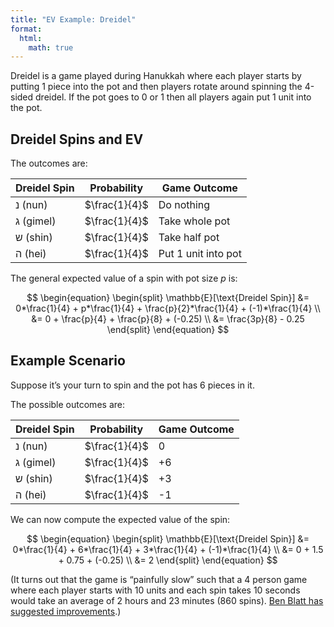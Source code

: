 ```yaml
---
title: "EV Example: Dreidel"
format:
  html:
    math: true
---
```

Dreidel is a game played during Hanukkah where each player starts by putting 1 piece into the pot and then players rotate around spinning the 4-sided dreidel. If the pot goes to 0 or 1 then all players again put 1 unit into the pot. 

## Dreidel Spins and EV
The outcomes are: 

| Dreidel Spin    | Probability | Game Outcome | 
| -------- | ------- | ------- |
| נ (nun)  | $\frac{1}{4}$    | Do nothing | 
| ג (gimel) | $\frac{1}{4}$     | Take whole pot | 
| ש (shin)   | $\frac{1}{4}$   | Take half pot | 
| ה (hei)  | $\frac{1}{4}$    | Put 1 unit into pot | 

The general expected value of a spin with pot size $p$ is: 

$$
\begin{equation}
\begin{split}
\mathbb{E}[\text{Dreidel Spin}] &= 0*\frac{1}{4} + p*\frac{1}{4} + \frac{p}{2}*\frac{1}{4} + (-1)*\frac{1}{4} \\
  &= 0 + \frac{p}{4} + \frac{p}{8} + (-0.25) \\
  &= \frac{3p}{8} - 0.25
\end{split}
\end{equation}
$$

## Example Scenario
Suppose it's your turn to spin and the pot has 6 pieces in it. 

The possible outcomes are: 

| Dreidel Spin    | Probability | Game Outcome | 
| -------- | ------- | ------- |
| נ (nun)  | $\frac{1}{4}$    | 0 | 
| ג (gimel) | $\frac{1}{4}$     | +6 | 
| ש (shin)   | $\frac{1}{4}$   | +3 | 
| ה (hei)  | $\frac{1}{4}$    | -1 | 

We can now compute the expected value of the spin: 

$$
\begin{equation}
\begin{split}
\mathbb{E}[\text{Dreidel Spin}] &= 0*\frac{1}{4} + 6*\frac{1}{4} + 3*\frac{1}{4} + (-1)*\frac{1}{4} \\
  &= 0 + 1.5 + 0.75 + (-0.25) \\
  &= 2
\end{split}
\end{equation}
$$

(It turns out that the game is "painfully slow" such that a 4 person game where each player starts with 10 units and each spin takes 10 seconds would take an average of 2 hours and 23 minutes (860 spins). [Ben Blatt has suggested improvements](https://www.slate.com/articles/life/holidays/2014/12/rules_of_dreidel_the_hannukah_game_is_way_too_slow_let_s_speed_it_up.html).)